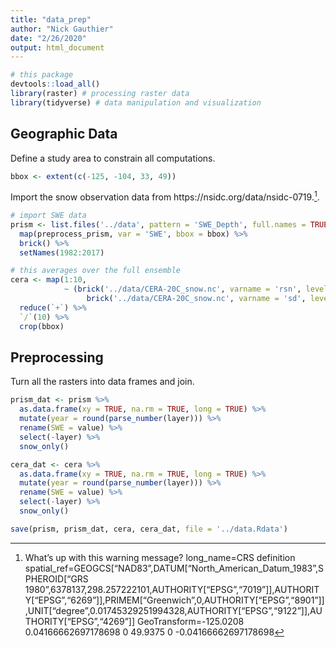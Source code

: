 ```yaml
---
title: "data_prep"
author: "Nick Gauthier"
date: "2/26/2020"
output: html_document
---
```



```r
# this package
devtools::load_all()
library(raster) # processing raster data
library(tidyverse) # data manipulation and visualization
```

## Geographic Data

Define a study area to constrain all computations.
```r
bbox <- extent(c(-125, -104, 33, 49))
```

Import the snow observation data from https://nsidc.org/data/nsidc-0719.^[What's up with this warning message? long_name=CRS definition
spatial_ref=GEOGCS["NAD83",DATUM["North_American_Datum_1983",SPHEROID["GRS 1980",6378137,298.257222101,AUTHORITY["EPSG","7019"]],AUTHORITY["EPSG","6269"]],PRIMEM["Greenwich",0,AUTHORITY["EPSG","8901"]],UNIT["degree",0.01745329251994328,AUTHORITY["EPSG","9122"]],AUTHORITY["EPSG","4269"]]
GeoTransform=-125.0208 0.04166662697178698 0 49.9375 0 -0.04166662697178698]. 

```r
# import SWE data
prism <- list.files('../data', pattern = 'SWE_Depth', full.names = TRUE) %>%
  map(preprocess_prism, var = 'SWE', bbox = bbox) %>%
  brick() %>%
  setNames(1982:2017)
```


```r
# this averages over the full ensemble
cera <- map(1:10,
            ~ (brick('../data/CERA-20C_snow.nc', varname = 'rsn', level = .) *
                 brick('../data/CERA-20C_snow.nc', varname = 'sd', level = .))) %>%
  reduce(`+`) %>%
  `/`(10) %>%
  crop(bbox)
```

## Preprocessing

Turn all the rasters into data frames and join.
```r
prism_dat <- prism %>%
  as.data.frame(xy = TRUE, na.rm = TRUE, long = TRUE) %>%
  mutate(year = round(parse_number(layer))) %>%
  rename(SWE = value) %>%
  select(-layer) %>%
  snow_only()
```

```r
cera_dat <- cera %>%
  as.data.frame(xy = TRUE, na.rm = TRUE, long = TRUE) %>%
  mutate(year = round(parse_number(layer))) %>%
  rename(SWE = value) %>%
  select(-layer) %>%
  snow_only()
```

```r
save(prism, prism_dat, cera, cera_dat, file = '../data.Rdata')
```
